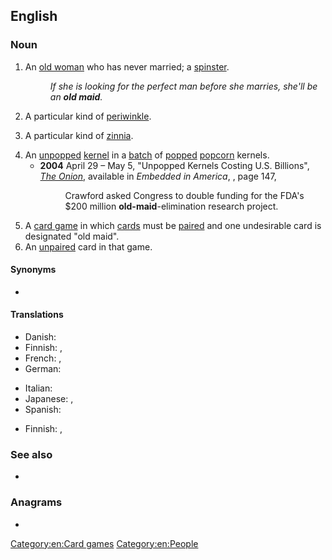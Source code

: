 {{also|Old Maid}}
==English==
{{wikipedia|lang=en}}

===Noun===
{{en-noun}}

# {{lb|en|pejorative}} An [[old woman]] who has never married; a [[spinster]].
#: ''If she is looking for the perfect man before she marries, she'll be an '''old maid'''.''
# {{rfv-sense|lang=en|Which particular kind? Flower or mollusk?}} A particular kind of [[periwinkle]]. 
# {{rfv-sense|lang=en|Which particular kind?}} A particular kind of [[zinnia]].
# An [[unpopped]] [[kernel]] in a [[batch]] of [[pop]]ped [[popcorn]] kernels.
#* '''2004''' April 29 – May 5, "Unpopped Kernels Costing U.S. Billions", ''[[w:The Onion|The Onion]]'', available in ''Embedded in America'', {{ISBN|1400054567}}, page 147,
#*: Crawford asked Congress to double funding for the FDA's $200 million '''old-maid'''-elimination research project.
# A [[card game]] in which [[card]]s must be [[pair]]ed and one undesirable card is designated "old maid".
# An [[unpaired]] card in that game.

====Synonyms====
* {{sense|old unmarried woman}} {{l|en|spinster}}

====Translations====
{{trans-see|elderly unmarried woman|spinster}}

{{trans-see|periwinkle}}

{{trans-see|zinnia}}

{{trans-top|unpopped popcorn}}
{{trans-mid}}
{{trans-bottom}}

{{trans-top|card game}}
* Danish: {{t|da|Sorte Per}}
* Finnish: {{t|fi|mustapekka}}, {{t|fi|Pekka-peli}}
* French: {{t+|fr|pouilleux|m}}, {{t+|fr|vieux garçon|m}}
* German: {{t|de|Schwarzer Peter|m}}
{{trans-mid}}
* Italian: {{t+|it|asino|m}}
* Japanese: {{t|ja|婆抜き|sc=Jpan}}, {{t|ja|ババ抜き|tr=babanuki|sc=Jpan}}
* Spanish: {{t|es|culo sucio|m}}
{{trans-bottom}}

{{trans-top|unpaired card}}
* Finnish: {{t|fi|Musta Pekka}}, {{t+|fi|Pekka}}
{{trans-mid}}
{{trans-bottom}}

===See also===
* {{l|en|Old Maid}}

===Anagrams===
* {{anagrams|en|miladdo}}

[[Category:en:Card games]]
[[Category:en:People]]